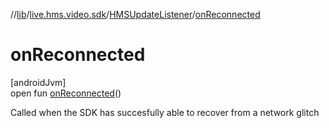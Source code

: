 //[lib](/api-reference/android/v2/home/content)/[live.hms.video.sdk](../index)/[HMSUpdateListener](index)/[onReconnected](on-reconnected)

# onReconnected

[androidJvm]\
open fun [onReconnected](on-reconnected)()

Called when the SDK has succesfully able to recover from a network glitch
